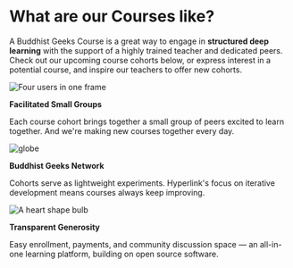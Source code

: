 
<Box gap={64} padding={32}>

<Box width={700} ma>

# What are our Courses like?

A Buddhist Geeks Course is a great way to engage in **structured deep learning** with the support of a highly trained teacher and dedicated peers. Check out our upcoming course cohorts below, or express interest in a potential course, and inspire our teachers to offer new cohorts.

</Box>

<LandingPageFeatures min={200}>

<div>

![Four users in one frame](/img/landing/FacilitatedSmallGroups.png)

**Facilitated Small Groups**

Each course cohort brings together a small group of peers excited to learn together. And we're making new courses together every day.

</div>

<div>

![globe](/img/landing/BuddhistGeeksNetwork.png)

**Buddhist Geeks Network**

Cohorts serve as lightweight experiments. Hyperlink's focus on iterative development means courses always keep improving.

</div>

<div>

![A heart shape bulb](/img/landing/TransparentGenerosity.png)

**Transparent Generosity**

Easy enrollment, payments, and community discussion space — an all-in-one learning platform, building on open source software.

</div>

</LandingPageFeatures>

</Box>
